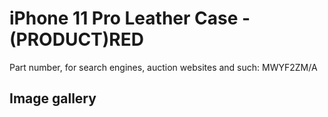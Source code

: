 
# iPhone 11 Pro Leather Case - (PRODUCT)RED

Part number, for search engines, auction websites and such: MWYF2ZM/A

## Image gallery

<div style={{ width: "768px" }}>
  <GalleryComponent
    images={[
      {
        original: "/everysource/MWYF2.png",
        thumbnail: "/everypreview/MWYF2.png",
      },
      {
        original: "/everysource/MWYF2_AV1.png",
        thumbnail: "/everypreview/MWYF2_AV1.png",
      },
      {
        original: "/everysource/MWYF2_AV2.png",
        thumbnail: "/everypreview/MWYF2_AV2.png",
      },
      {
        original: "/everysource/MWYF2_AV3.png",
        thumbnail: "/everypreview/MWYF2_AV3.png",
      },
      {
        original: "/everysource/MWYF2_AV4.png",
        thumbnail: "/everypreview/MWYF2_AV4.png",
      },
      {
        original: "/everysource/MWYF2_AV5.png",
        thumbnail: "/everypreview/MWYF2_AV5.png",
      }
    ]}
  />
</div>